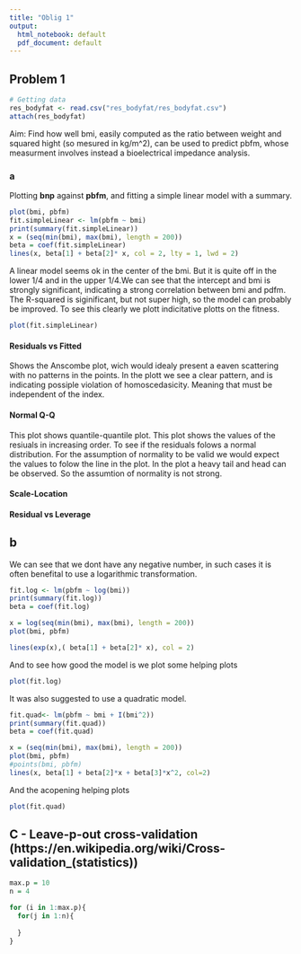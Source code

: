 ```yaml
---
title: "Oblig 1"
output:
  html_notebook: default
  pdf_document: default
---
```


## Problem 1


```r
# Getting data
res_bodyfat <- read.csv("res_bodyfat/res_bodyfat.csv")
attach(res_bodyfat)
```

Aim: Find how well bmi, easily computed as the ratio between weight and squared hight (so mesured in kg/m^2), can be used to predict pbfm, whose measurment involves instead a bioelectrical impedance analysis.

### a

Plotting __bnp__ against __pbfm__, and fitting a simple linear model with a summary.

```r
plot(bmi, pbfm)
fit.simpleLinear <- lm(pbfm ~ bmi)
print(summary(fit.simpleLinear))
x = (seq(min(bmi), max(bmi), length = 200))
beta = coef(fit.simpleLinear)
lines(x, beta[1] + beta[2]* x, col = 2, lty = 1, lwd = 2)
```
A linear model seems ok in the center of the bmi. But it is quite off in the lower 1/4 and in the upper 1/4.We can see that the intercept and bmi is strongly significant, indicating a strong correlation between bmi and pdfm. The R-squared is siginificant, but not super high, so the model can probably be improved. To see this clearly we plott indicitative plotts on the fitness.

```r
plot(fit.simpleLinear)

```

#### Residuals vs Fitted

Shows the Anscombe plot, wich would idealy present a eaven scattering with no patterns in the points. In the plott we see a clear pattern, and is indicating possiple violation of homoscedasicity. Meaning that \epsiplon must be independent of the index.

#### Normal Q-Q

This plot shows quantile-quantile plot. This plot shows the values of the resiuals in increasing order. To see if the residuals folows a normal distribution. For the assumption of normality to be valid we would expect the values to folow the line in the plot. In the plot a heavy tail and head can be observed. So the assumtion of normality is not strong.

#### Scale-Location

#### Residual vs Leverage

## b

We can see that we dont have any negative number, in such cases it is often benefital to use a logarithmic transformation.

```r

fit.log <- lm(pbfm ~ log(bmi))
print(summary(fit.log))
beta = coef(fit.log)

x = log(seq(min(bmi), max(bmi), length = 200))
plot(bmi, pbfm)

lines(exp(x),( beta[1] + beta[2]* x), col = 2) 

```

And to see how good the model is we plot some helping plots

```r
plot(fit.log)
```


It was also suggested to use a quadratic model.

```r
fit.quad<- lm(pbfm ~ bmi + I(bmi^2))
print(summary(fit.quad))
beta = coef(fit.quad)

x = (seq(min(bmi), max(bmi), length = 200))
plot(bmi, pbfm)
#points(bmi, pbfm)
lines(x, beta[1] + beta[2]*x + beta[3]*x^2, col=2)
```
And the acopening helping plots

```r
plot(fit.quad)
```

## C - Leave-p-out cross-validation (https://en.wikipedia.org/wiki/Cross-validation_(statistics))

```r
max.p = 10
n = 4

for (i in 1:max.p){
  for(j in 1:n){
    
  }
}
```


